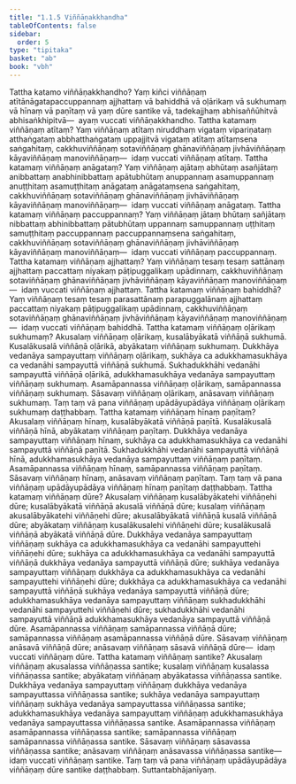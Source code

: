```yaml
---
title: "1.1.5 Viññāṇakkhandha"
tableOfContents: false
sidebar:
  order: 5
type: "tipitaka"
basket: "ab"
book: "vbh"
---
```



<DynamicBreadcrumb />

<Division number="26" book="vbh" bookNo="30" page="10">

<Paragraph number="45" book="vbh">
Tattha katamo viññāṇakkhandho? Yaṃ kiñci viññāṇaṃ atītānāgatapaccuppannaṃ ajjhattaṃ vā bahiddhā vā oḷārikaṃ vā sukhumaṃ vā hīnaṃ vā paṇītaṃ vā yaṃ dūre santike vā, tadekajjhaṃ abhisaññūhitvā abhisaṅkhipitvā—  ayaṃ vuccati viññāṇakkhandho.
</Paragraph>

</Division>
<Division number="27" book="vbh" bookNo="30" page="10">

<Paragraph number="46" book="vbh">
Tattha katamaṃ viññāṇaṃ atītaṃ? Yaṃ viññāṇaṃ atītaṃ niruddhaṃ vigataṃ vipariṇataṃ atthaṅgataṃ abbhatthaṅgataṃ uppajjitvā vigataṃ atītaṃ atītaṃsena saṅgahitaṃ, cakkhuviññāṇaṃ sotaviññāṇaṃ ghānaviññāṇaṃ jivhāviññāṇaṃ kāyaviññāṇaṃ manoviññāṇaṃ—  idaṃ vuccati viññāṇaṃ atītaṃ.
</Paragraph>

<Paragraph number="47" book="vbh">
Tattha katamaṃ viññāṇaṃ anāgataṃ? Yaṃ viññāṇaṃ ajātaṃ abhūtaṃ asañjātaṃ anibbattaṃ anabhinibbattaṃ apātubhūtaṃ anuppannaṃ asamuppannaṃ anuṭṭhitaṃ asamuṭṭhitaṃ anāgataṃ anāgataṃsena saṅgahitaṃ, cakkhuviññāṇaṃ sotaviññāṇaṃ ghānaviññāṇaṃ jivhāviññāṇaṃ kāyaviññāṇaṃ manoviññāṇaṃ—  idaṃ vuccati viññāṇaṃ anāgataṃ.
</Paragraph>

<Paragraph number="48" book="vbh">
Tattha katamaṃ viññāṇaṃ paccuppannaṃ? Yaṃ viññāṇaṃ jātaṃ bhūtaṃ sañjātaṃ nibbattaṃ abhinibbattaṃ pātubhūtaṃ uppannaṃ samuppannaṃ uṭṭhitaṃ samuṭṭhitaṃ paccuppannaṃ paccuppannaṃsena saṅgahitaṃ, cakkhuviññāṇaṃ sotaviññāṇaṃ ghānaviññāṇaṃ jivhāviññāṇaṃ kāyaviññāṇaṃ manoviññāṇaṃ—  idaṃ vuccati viññāṇaṃ paccuppannaṃ.
</Paragraph>

</Division>
<Division number="28" book="vbh" bookNo="30" page="11">

<Paragraph number="49" book="vbh">
Tattha katamaṃ viññāṇaṃ ajjhattaṃ? Yaṃ viññāṇaṃ tesaṃ tesaṃ sattānaṃ ajjhattaṃ paccattaṃ niyakaṃ pāṭipuggalikaṃ upādinnaṃ, cakkhuviññāṇaṃ sotaviññāṇaṃ ghānaviññāṇaṃ jivhāviññāṇaṃ kāyaviññāṇaṃ manoviññāṇaṃ—  idaṃ vuccati viññāṇaṃ ajjhattaṃ.
</Paragraph>

<Paragraph number="50" book="vbh">
Tattha katamaṃ viññāṇaṃ bahiddhā? Yaṃ viññāṇaṃ tesaṃ tesaṃ parasattānaṃ parapuggalānaṃ ajjhattaṃ paccattaṃ niyakaṃ pāṭipuggalikaṃ upādinnaṃ, cakkhuviññāṇaṃ sotaviññāṇaṃ ghānaviññāṇaṃ jivhāviññāṇaṃ kāyaviññāṇaṃ manoviññāṇaṃ—  idaṃ vuccati viññāṇaṃ bahiddhā.
</Paragraph>

</Division>
<Division number="29" book="vbh" bookNo="30" page="11">

<Paragraph number="51" book="vbh">
Tattha katamaṃ viññāṇaṃ oḷārikaṃ sukhumaṃ? Akusalaṃ viññāṇaṃ oḷārikaṃ, kusalābyākatā viññāṇā sukhumā. Kusalākusalā viññāṇā oḷārikā, abyākataṃ viññāṇaṃ sukhumaṃ. Dukkhāya vedanāya sampayuttaṃ viññāṇaṃ oḷārikaṃ, sukhāya ca adukkhamasukhāya ca vedanāhi sampayuttā viññāṇā sukhumā. Sukhadukkhāhi vedanāhi sampayuttā viññāṇā oḷārikā, adukkhamasukhāya vedanāya sampayuttaṃ viññāṇaṃ sukhumaṃ. Asamāpannassa viññāṇaṃ oḷārikaṃ, samāpannassa viññāṇaṃ sukhumaṃ. Sāsavaṃ viññāṇaṃ oḷārikaṃ, anāsavaṃ viññāṇaṃ sukhumaṃ. Taṃ taṃ vā pana viññāṇaṃ upādāyupādāya viññāṇaṃ oḷārikaṃ sukhumaṃ daṭṭhabbaṃ.
</Paragraph>

</Division>
<Division number="30" book="vbh" bookNo="30" page="11">

<Paragraph number="52" book="vbh">
Tattha katamaṃ viññāṇaṃ hīnaṃ paṇītaṃ? Akusalaṃ viññāṇaṃ hīnaṃ, kusalābyākatā viññāṇā paṇītā. Kusalākusalā viññāṇā hīnā, abyākataṃ viññāṇaṃ paṇītaṃ. Dukkhāya vedanāya sampayuttaṃ viññāṇaṃ hīnaṃ, sukhāya ca adukkhamasukhāya ca vedanāhi sampayuttā viññāṇā paṇītā. Sukhadukkhāhi vedanāhi sampayuttā viññāṇā hīnā, adukkhamasukhāya vedanāya sampayuttaṃ viññāṇaṃ paṇītaṃ. Asamāpannassa viññāṇaṃ hīnaṃ, samāpannassa viññāṇaṃ paṇītaṃ. Sāsavaṃ viññāṇaṃ hīnaṃ, anāsavaṃ viññāṇaṃ paṇītaṃ. Taṃ taṃ vā pana viññāṇaṃ upādāyupādāya viññāṇaṃ hīnaṃ paṇītaṃ daṭṭhabbaṃ.
</Paragraph>

</Division>
<Division number="31" book="vbh" bookNo="30" page="12">

<Paragraph number="53" book="vbh">
Tattha katamaṃ viññāṇaṃ dūre? Akusalaṃ viññāṇaṃ kusalābyākatehi viññāṇehi dūre; kusalābyākatā viññāṇā akusalā viññāṇā dūre; kusalaṃ viññāṇaṃ akusalābyākatehi viññāṇehi dūre; akusalābyākatā viññāṇā kusalā viññāṇā dūre; abyākataṃ viññāṇaṃ kusalākusalehi viññāṇehi dūre; kusalākusalā viññāṇā abyākatā viññāṇā dūre. Dukkhāya vedanāya sampayuttaṃ viññāṇaṃ sukhāya ca adukkhamasukhāya ca vedanāhi sampayuttehi viññāṇehi dūre; sukhāya ca adukkhamasukhāya ca vedanāhi sampayuttā viññāṇā dukkhāya vedanāya sampayuttā viññāṇā dūre; sukhāya vedanāya sampayuttaṃ viññāṇaṃ dukkhāya ca adukkhamasukhāya ca vedanāhi sampayuttehi viññāṇehi dūre; dukkhāya ca adukkhamasukhāya ca vedanāhi sampayuttā viññāṇā sukhāya vedanāya sampayuttā viññāṇā dūre; adukkhamasukhāya vedanāya sampayuttaṃ viññāṇaṃ sukhadukkhāhi vedanāhi sampayuttehi viññāṇehi dūre; sukhadukkhāhi vedanāhi sampayuttā viññāṇā adukkhamasukhāya vedanāya sampayuttā viññāṇā dūre. Asamāpannassa viññāṇaṃ samāpannassa viññāṇā dūre; samāpannassa viññāṇaṃ asamāpannassa viññāṇā dūre. Sāsavaṃ viññāṇaṃ anāsavā viññāṇā dūre; anāsavaṃ viññāṇaṃ sāsavā viññāṇā dūre—  idaṃ vuccati viññāṇaṃ dūre.
</Paragraph>

<Paragraph number="54" book="vbh">
Tattha katamaṃ viññāṇaṃ santike? Akusalaṃ viññāṇaṃ akusalassa viññāṇassa santike; kusalaṃ viññāṇaṃ kusalassa viññāṇassa santike; abyākataṃ viññāṇaṃ abyākatassa viññāṇassa santike. Dukkhāya vedanāya sampayuttaṃ viññāṇaṃ dukkhāya vedanāya sampayuttassa viññāṇassa santike; sukhāya vedanāya sampayuttaṃ viññāṇaṃ sukhāya vedanāya sampayuttassa viññāṇassa santike; adukkhamasukhāya vedanāya sampayuttaṃ viññāṇaṃ adukkhamasukhāya vedanāya sampayuttassa viññāṇassa santike. Asamāpannassa viññāṇaṃ asamāpannassa viññāṇassa santike; samāpannassa viññāṇaṃ samāpannassa viññāṇassa santike. Sāsavaṃ viññāṇaṃ sāsavassa viññāṇassa santike; anāsavaṃ viññāṇaṃ anāsavassa viññāṇassa santike—  idaṃ vuccati viññāṇaṃ santike. Taṃ taṃ vā pana viññāṇaṃ upādāyupādāya viññāṇaṃ dūre santike daṭṭhabbaṃ.

</Paragraph>
</Division>

<Paragraph number="55" type="center" book="vbh">
Suttantabhājanīyaṃ.
</Paragraph>